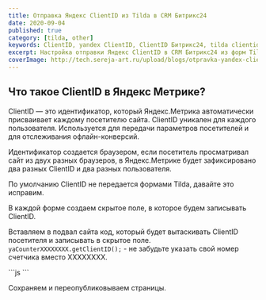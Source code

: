 ```yaml
---
title: Отправка Яндекс ClientID из Tilda в CRM Битрикс24
date: 2020-09-04
published: true
category: [tilda, other]
keywords: ClientID, yandex ClientID, ClientID Битрикс24, tilda clientid
excerpt: Настройка отправки Яндекс ClientID в CRM Битрикс24 из форм Tilda
coverImage: http://tech.sereja-art.ru/upload/blogs/otpravka-yandex-clientid-iz-tilda-v-crm-bitriks24/clientid-preview.jpg
---
```


## Что такое ClientID в Яндекс Метрике?

ClientID — это идентификатор, который Яндекс.Метрика автоматически присваивает каждому посетителю сайта. ClientID уникален для каждого пользователя. Используется для передачи параметров посетителей и для отслеживания офлайн-конверсий.

Идентификатор создается браузером, если посетитель просматривал сайт из двух разных браузеров, в Яндекс.Метрике будет зафиксировано два разных ClientID и два разных пользователя.

По умолчанию ClientID не передается формами Tilda, давайте это исправим.

В каждой форме создаем скрытое поле, в которое будем записывать ClientID.
<Figcaption src="http://tech.sereja-art.ru/upload/blogs/otpravka-yandex-clientid-iz-tilda-v-crm-bitriks24/tilda-clientid.png" alt="создаем скрытое поле в форме Tilda" />

Вставляем в подвал сайта код, который будет вытаскивать ClientID посетителя и записывать в скрытое поле. ```yaCounterXXXXXXXX.getClientID();``` - не забудьте указать свой номер счетчика вместо ХХХХХХХХ.
<Figcaption src="http://tech.sereja-art.ru/upload/blogs/otpravka-yandex-clientid-iz-tilda-v-crm-bitriks24/tilda-clientid-2.png" alt="Вставляем в подвал сайта код" />

<CodeTitle title='Код скрипта' lang='js' />
  ```js
  <script>
    $( document ).ready(function () {
      let ee = setInterval(function () {
        if (typeof window.ym != 'undefined') { //если метрика загрузилась
         $('input[name="ycli"]').each(function () { //находим все поля с нужным атрибутом
          let clientYandexId = yaCounterХХХХХХХХ.getClientID(); //получаем id
         $('input[name="ycli"]').val(clientYandexId); //заменяем в input значение value
         });
        clearInterval(ee);
      } else {
        console.log('Метрика не инициализирована'); //если метрика не загрузилась
      }
    }, 500); // 0,5 секунды ждать
  });
  </script>
  ```

Сохраняем и переопубликовываем страницы.
